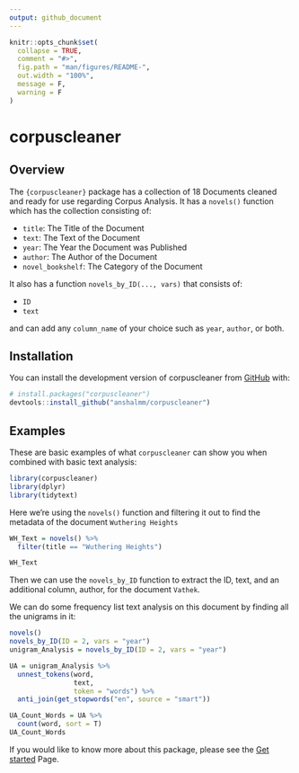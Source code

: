 ```yaml
---
output: github_document
---
```


<!-- README.md is generated from README.Rmd. Please edit that file -->

```r
knitr::opts_chunk$set(
  collapse = TRUE,
  comment = "#>",
  fig.path = "man/figures/README-",
  out.width = "100%",
  message = F,
  warning = F
)
```

# corpuscleaner

<!-- badges: start -->
<!-- badges: end -->

## Overview 
The `{corpuscleaner}` package has a collection of 18 Documents cleaned and ready for use regarding Corpus Analysis. It has a `novels()` function which has the collection consisting of: 

* `title`: The Title of the Document
* `text`: The Text of the Document
* `year`: The Year the Document was Published
* `author`: The Author of the Document
* `novel_bookshelf`: The Category of the Document

It also has a function `novels_by_ID(..., vars)` that consists of: 

* `ID`
* `text` 

and can add any `column_name` of your choice such as `year`, `author`, or both. 

## Installation

You can install the development version of corpuscleaner from [GitHub](https://github.com/) with:

``` r
# install.packages("corpuscleaner")
devtools::install_github("anshalmm/corpuscleaner")
```

## Examples

These are basic examples of what `corpuscleaner` can show you when combined with basic text analysis:

```r
library(corpuscleaner)
library(dplyr)
library(tidytext)
```

Here we're using the `novels()` function and filtering it out to find the metadata of the document `Wuthering Heights`


```r
WH_Text = novels() %>%
  filter(title == "Wuthering Heights")

WH_Text
```


Then we can use the `novels_by_ID` function to extract the ID, text, and an additional column, author, for the document `Vathek`.

We can do some frequency list text analysis on this document by finding all the unigrams in it:


```r
novels()
novels_by_ID(ID = 2, vars = "year")
unigram_Analysis = novels_by_ID(ID = 2, vars = "year")

UA = unigram_Analysis %>%
  unnest_tokens(word, 
                text, 
                token = "words") %>%
  anti_join(get_stopwords("en", source = "smart")) 

UA_Count_Words = UA %>%
  count(word, sort = T)
UA_Count_Words
```


If you would like to know more about this package, please see the [Get started](https://anshalmm.github.io/corpuscleaner/articles/corpuscleaner.html) Page.  
